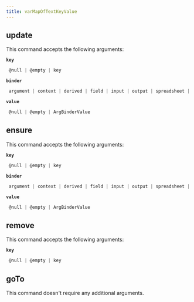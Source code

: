 ```yaml
---
title: varMapOfTextKeyValue
---
```


## update

This command accepts the following arguments:

**`key`**
```js filename="type"
 @null | @empty | key
```
**`binder`**
```js filename="type"
 argument | context | derived | field | input | output | spreadsheet | variable
```
**`value`**
```js filename="type"
 @null | @empty | ArgBinderValue
```

## ensure

This command accepts the following arguments:

**`key`**
```js filename="type"
 @null | @empty | key
```
**`binder`**
```js filename="type"
 argument | context | derived | field | input | output | spreadsheet | variable
```
**`value`**
```js filename="type"
 @null | @empty | ArgBinderValue
```

## remove

This command accepts the following arguments:

**`key`**
```js filename="type"
 @null | @empty | key
```

## goTo


This command doesn't require any additional arguments.

